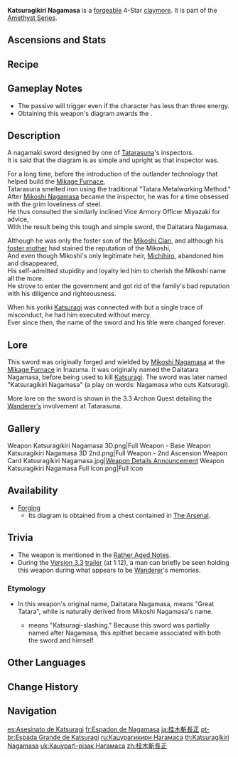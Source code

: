 {{Weapon Infobox
|title          = Katsuragi&shy;kiri Nagamasa
|id             = 12414
|image          = <gallery>
Weapon Katsuragikiri Nagamasa.png|Base
Weapon Katsuragikiri Nagamasa 2nd.png|2nd Ascension
</gallery>
|series         = Amethyst
|type           = Claymore
|releaseDate    = 2021-07-21
|quality        = 4
|base_atk       = 42
|2nd_stat_type  = Energy Recharge
|2nd_stat       = 10.0%
|obtain         = Forging
|diagram        = [[Diagram: Katsuragikiri Nagamasa]]
|passive        = Samurai Conduct
|effect         = Increases Elemental Skill DMG by (var1)%. After Elemental Skill hits an opponent, the character loses 3 Energy but regenerates (var2) Energy every 2s for the next 6s. This effect can occur once every 10s. Can be triggered even when the character is not on the field.
|eff_rank1_var1 = 6
|eff_rank2_var1 = 7.5
|eff_rank3_var1 = 9
|eff_rank4_var1 = 10.5
|eff_rank5_var1 = 12
|eff_rank1_var2 = 3
|eff_rank2_var2 = 3.5
|eff_rank3_var2 = 4
|eff_rank4_var2 = 4.5
|eff_rank5_var2 = 5
|eff_att1       = Energy Generation
|eff_att2       = Elemental Skill DMG Bonus
}}
{{Description|A blade that was once made in [[Tatarasuna]]. Heavy and tough.}}
'''Katsuragikiri Nagamasa'''{{Lang|ja=桂木斬長正|ja_rm=Katsuragi-kiri Nagamasa}} is a [[forge]]able 4-Star [[claymore]]. It is part of the [[Amethyst Series]].

==Ascensions and Stats==
{{Weapon Ascensions and Stats
|ascendMat1 = Narukami's Wisdom
|ascendMat2 = Narukami's Joy
|ascendMat3 = Narukami's Affection
|ascendMat4 = Narukami's Valor
|bossMat1   = Chaos Gear
|bossMat2   = Chaos Axis
|bossMat3   = Chaos Oculus
|commonMat1 = Old Handguard
|commonMat2 = Kageuchi Handguard
|commonMat3 = Famed Handguard
}}

==Recipe==
{{Recipe
|type = Forging
|Northlander Claymore Billet = 1
|Amethyst Lump = 50
|White Iron Chunk = 50
|Mora = 500
|time = 10s
|sort = Northlander Claymore Billet;Amethyst Lump;White Iron Chunk;Mora
}}

==Gameplay Notes==
*The passive will trigger even if the character has less than three energy.
*Obtaining this weapon's diagram awards the {{Achievement|Blade of Tatara}}.

==Description==
A nagamaki sword designed by one of [[Tatarasuna]]'s inspectors.<br>
It is said that the diagram is as simple and upright as that inspector was.

For a long time, before the introduction of the outlander technology that helped build the [[Mikage Furnace]],<br>
Tatarasuna smelted iron using the traditional "Tatara Metalworking Method."<br>
After [[Mikoshi Nagamasa]] became the inspector, he was for a time obsessed with the grim loveliness of steel.<br>
He thus consulted the similarly inclined Vice Armory Officer Miyazaki for advice,<br>
With the result being this tough and simple sword, the Daitatara Nagamasa.

Although he was only the foster son of the [[Mikoshi Clan]], and although his [[Chiyo|foster mother]] had stained the reputation of the Mikoshi,<br>
And even though Mikoshi's only legitimate heir, [[Iwakura Michihiro|Michihiro]], abandoned him and disappeared,<br>
His self-admitted stupidity and loyalty led him to cherish the Mikoshi name all the more.<br>
He strove to enter the government and got rid of the family's bad reputation with his diligence and righteousness.

When his yoriki [[Katsuragi]] was connected with but a single trace of misconduct, he had him executed without mercy.<br>
Ever since then, the name of the sword and his title were changed forever.
==Lore==
This sword was originally forged and wielded by [[Mikoshi Nagamasa]] at the [[Mikage Furnace]] in Inazuma. It was originally named the Daitatara Nagamasa, before being used to kill [[Katsuragi]]. The sword was later named "Katsuragikiri Nagamasa" (a play on words: Nagamasa who cuts Katsuragi).

More lore on the sword is shown in the 3.3 Archon Quest detailing the [[Wanderer|Wanderer's]] involvement at Tatarasuna.

==Gallery==
<gallery>
Weapon Katsuragikiri Nagamasa 3D.png|Full Weapon - Base
Weapon Katsuragikiri Nagamasa 3D 2nd.png|Full Weapon - 2nd Ascension
Weapon Card Katsuragikiri Nagamasa.jpg|[https://www.hoyolab.com/article/568805 Weapon Details Announcement]
Weapon Katsuragikiri Nagamasa Full Icon.png|Full Icon
</gallery>

==Availability==
*[[Forging]]
**Its diagram is obtained from a chest contained in [[The Arsenal]].

==Trivia==
* The weapon is mentioned in the [[Rather Aged Notes]].
* During the [[Version 3.3]] [https://youtu.be/oTIHLsa0bj0?t=72 trailer] (at 1:12), a man can briefly be seen holding this weapon during what appears to be [[Wanderer]]'s memories.

===Etymology===
*In this weapon's original name, Daitatara Nagamasa, {{Lang|"Daitatara"|ja=大たたら}} means "Great Tatara", while {{Lang|Nagamasa|ja=長正}} is naturally derived from Mikoshi Nagamasa's name.
**{{Lang|"Katsuragikiri"|ja=桂木斬}} means "Katsuragi-slashing." Because this sword was partially named after Nagamasa, this epithet became associated with both the sword and himself.

==Other Languages==
{{Other Languages
|1_en      = Katsuragikiri Nagamasa
|1_zhs     = 桂木斩长正
|1_zhs_rm  = Guìmù-zhǎn Chángzhèng
|1_zht     = 桂木斬長正
|1_zht_rm  = Guìmù-zhǎn Chángzhèng
|1_zh_tl   = Katsuragi-Cutter Nagamasa
|1_ja      = 桂木斬長正
|1_ja_rm   = Katsuragi-kiri Nagamasa
|1_ja_tl   = Katsuragi-Cutter Nagamasa
|1_ko      = 카츠라기를 벤 나가마사
|1_ko_tl   = Katsuragi-Cutting Nagamasa
|1_es      = Asesinato de Katsuragi
|1_es_tl   = Assassination of Katsuragi
|1_fr      = Espadon de Nagamasa
|1_fr_tl   = Nagamasa Greatsword
|1_ru      = Кацурагикири Нагамаса
|1_th      = Katsuragikiri Nagamasa
|1_vi      = Trường Đao Katsuragi
|1_vi_tl   = Katsuragi Long Saber
|1_de      = Katsuragikiri Nagamasa
|1_id      = Katsuragikiri Nagamasa
|1_pt      = Espada Grande de Katsuragi
|1_pt_tl   = Katsuragi's Great Sword
|1_tr      = Katsuragikiri Nagamasa
|1_it      = Katsuragikiri Nagamasa

|2_en      = Samurai Conduct
|2_zhs     = 名士振舞
|2_zhs_rm  = Míngshì Zhènwǔ
|2_zht     = 名士振舞
|2_zht_rm  = Míngshì Zhènwǔ
|2_zh_tl   = Conduct of a Well-Known Person
|2_ja      = 名士の振舞
|2_ja_rm   = Meishi no Furumai
|2_ja_tl   = Conduct of a Well-Known Person
|2_ko      = 명사<->의 거동
|2_ko_tl   = Conduct of a Well-Known Person
|2_es      = Conducta de samurái
|2_es_tl   = Samurai Conduct
|2_fr      = Code du samouraï
|2_fr_tl   = Samurai Code
|2_ru      = Мастерство самурая
|2_ru_tl   = Samurai Mastery
|2_th      = Samurai Conduct
|2_vi      = Vũ Điệu Samurai
|2_vi_tl   = 
|2_de      = Verhalten eines Samurais
|2_de_tl   = A Samurai's Conduct
|2_id      = Samurai Conduct
|2_pt      = Conduta do Samurai
|2_pt_tl   = 
|2_tr      = Samuray Yasaları
|2_tr_tl   = Samurai Laws
|2_it      = Codice dei samurai
|2_it_tl   = Code of the Samurai
}}

==Change History==
{{Change History|2.0}}

==Navigation==
{{Weapons by Series Navbox|series=Amethyst}}
{{Weapon Navbox|Claymores}}

[[es:Asesinato de Katsuragi]]
[[fr:Espadon de Nagamasa]]
[[ja:桂木斬長正]]
[[pt-br:Espada Grande de Katsuragi]]
[[ru:Кацурагикири Нагамаса]]
[[th:Katsuragikiri Nagamasa]]
[[uk:Кацураґі-різак Нагамаса]]
[[zh:桂木斬長正]]